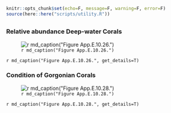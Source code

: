 ```r
knitr::opts_chunk$set(echo=F, message=F, warning=F, error=F)
source(here::here("scripts/utility.R"))
```

## {.tabset}

### Relative abundance Deep-water Corals

![`r md_caption("Figure App.E.10.26.")`](../img/cinms_cr/App.E.10.26.jpg)

`r md_caption("Figure App.E.10.26.", get_details=T)`

### Condition of Gorgonian Corals

![`r md_caption("Figure App.E.10.28.")`](../img/cinms_cr/App.E.10.28.jpg)

`r md_caption("Figure App.E.10.28.", get_details=T)`